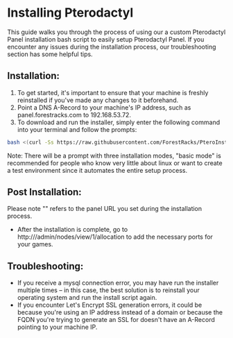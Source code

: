 # Installing Pterodactyl
This guide walks you through the process of using our a custom Pterodactyl Panel installation bash script to easily setup Pterodactyl Panel. If you encounter any issues during the installation process, our troubleshooting section has some helpful tips.

## Installation:
1) To get started, it's important to ensure that your machine is freshly reinstalled if you've made any changes to it beforehand. 
2) Point a DNS A-Record to your machine's IP address, such as panel.forestracks.com to 192.168.53.72.
3) To download and run the installer, simply enter the following command into your terminal and follow the prompts:
```bash
bash <(curl -Ss https://raw.githubusercontent.com/ForestRacks/PteroInstaller/Production/install.sh || wget -O - https://raw.githubusercontent.com/ForestRacks/PteroInstaller/Production/install.sh) auto
```
Note: There will be a prompt with three installation modes, "basic mode" is recommended for people who know very little about linux or want to create a test environment since it automates the entire setup process.

## Post Installation:
Please note "<domain>" refers to the panel URL you set during the installation process.
* After the installation is complete, go to http://<domain>/admin/nodes/view/1/allocation to add the necessary ports for your games.

## Troubleshooting:
* If you receive a mysql connection error, you may have run the installer multiple times – in this case, the best solution is to reinstall your operating system and run the install script again.
* If you encounter Let's Encrypt SSL generation errors, it could be because you're using an IP address instead of a domain or because the FQDN you're trying to generate an SSL for doesn't have an A-Record pointing to your machine IP.